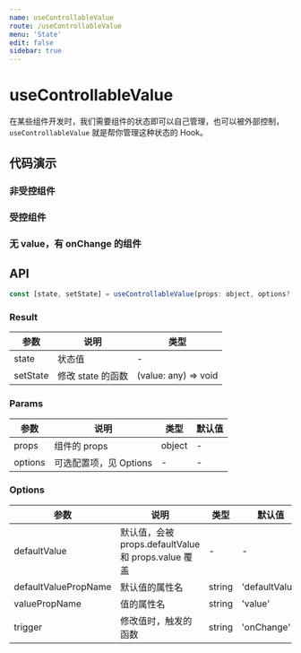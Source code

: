 ```yaml
---
name: useControllableValue
route: /useControllableValue
menu: 'State'
edit: false
sidebar: true
---
```





# useControllableValue

在某些组件开发时，我们需要组件的状态即可以自己管理，也可以被外部控制，`useControllableValue` 就是帮你管理这种状态的 Hook。

## 代码演示

### 非受控组件

<JackBox jsCode={Demo1CodeJsx} tsCode={Demo1CodeTsx} demoName='非受控组件' description='如果 props 中没有 value，则组件内部自理 state'>
  <Demo1 />
</JackBox>

### 受控组件

<JackBox jsCode={Demo2CodeJsx} tsCode={Demo2CodeTsx} demoName='受控组件' description='如果 props 有 value 字段，则由父级接管控制 state'>
  <Demo2 />
</JackBox>

### 无 value，有 onChange 的组件

<JackBox jsCode={Demo3CodeJsx} tsCode={Demo3CodeTsx} demoName='无 value，有 onChange 的组件' description='只要 props 中有 onChange 字段，则在 state 变化时，就会触发 onChange 函数'>
  <Demo3 />
</JackBox>

## API

```javascript
const [state, setState] = useControllableValue(props: object, options?: Options)
```

### Result

| 参数     | 说明              | 类型                 |
|----------|-------------------|----------------------|
| state    | 状态值            | -                    |
| setState | 修改 state 的函数 | (value: any) => void |

### Params

| 参数    | 说明                   | 类型   | 默认值 |
|---------|------------------------|--------|--------|
| props   | 组件的 props           | object | -      |
| options | 可选配置项，见 Options | -      | -      |


### Options

| 参数                 | 说明                                                | 类型   | 默认值         |
|----------------------|-----------------------------------------------------|--------|----------------|
| defaultValue         | 默认值，会被 props.defaultValue 和 props.value 覆盖 | -      | -              |
| defaultValuePropName | 默认值的属性名                                      | string | 'defaultValue' |
| valuePropName        | 值的属性名                                          | string | 'value'        |
| trigger              | 修改值时，触发的函数                                | string | 'onChange'     |